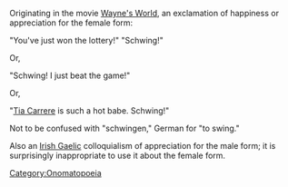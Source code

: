 Originating in the movie [[Wayne's World]], an exclamation of happiness or appreciation for the female form:

"You've just won the lottery!"
"Schwing!"

Or,

"Schwing! I just beat the game!"

Or,

"[[Tia Carrere]] is such a hot babe. Schwing!"
 
Not to be confused with "schwingen," German for "to swing."

[[Category:Onomatopoeia]]

Also an [[Irish Gaelic]] colloquialism of appreciation for the male form; it is surprisingly inappropriate to use it about the female form.
